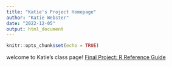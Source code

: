 ```yaml
---
title: "Katie's Project Homepage"
author: "Katie Webster"
date: "2022-12-05"
output: html_document
---
```


```r
knitr::opts_chunk$set(echo = TRUE)

```

welcome to Katie's class page! 
[Final Project: R Reference Guide](final_R_reference.html)